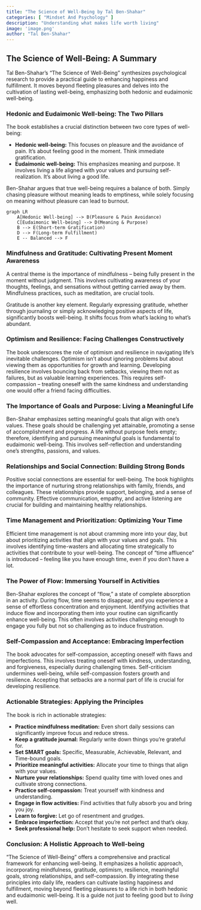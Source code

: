 ```yaml
---
title: "The Science of Well-Being by Tal Ben-Shahar"
categories: [ "Mindset And Psychology" ]
description: "Understanding what makes life worth living"
image: 'image.png'
author: "Tal Ben-Shahar"
---
```

## The Science of Well-Being: A Summary

Tal Ben-Shahar's "The Science of Well-Being" synthesizes psychological research to provide a practical guide to enhancing happiness and fulfillment.  It moves beyond fleeting pleasures and delves into the cultivation of lasting well-being, emphasizing both hedonic and eudaimonic well-being.


### Hedonic and Eudaimonic Well-being: The Two Pillars

The book establishes a crucial distinction between two core types of well-being:

* **Hedonic well-being:** This focuses on pleasure and the avoidance of pain. It's about feeling good in the moment.  Think immediate gratification.
* **Eudaimonic well-being:** This emphasizes meaning and purpose. It involves living a life aligned with your values and pursuing self-realization.  It's about living a good life.

Ben-Shahar argues that true well-being requires a balance of both.  Simply chasing pleasure without meaning leads to emptiness, while solely focusing on meaning without pleasure can lead to burnout.

```mermaid
graph LR
    A[Hedonic Well-being] --> B(Pleasure & Pain Avoidance)
    C[Eudaimonic Well-being] --> D(Meaning & Purpose)
    B --> E(Short-term Gratification)
    D --> F(Long-term Fulfillment)
    E -- Balanced --> F
```

### Mindfulness and Gratitude: Cultivating Present Moment Awareness

A central theme is the importance of mindfulness – being fully present in the moment without judgment.  This involves cultivating awareness of your thoughts, feelings, and sensations without getting carried away by them.  Mindfulness practices, such as meditation, are crucial tools.

Gratitude is another key element.  Regularly expressing gratitude, whether through journaling or simply acknowledging positive aspects of life, significantly boosts well-being. It shifts focus from what's lacking to what's abundant.


### Optimism and Resilience: Facing Challenges Constructively

The book underscores the role of optimism and resilience in navigating life's inevitable challenges.  Optimism isn't about ignoring problems but about viewing them as opportunities for growth and learning.  Developing resilience involves bouncing back from setbacks, viewing them not as failures, but as valuable learning experiences.  This requires self-compassion – treating oneself with the same kindness and understanding one would offer a friend facing difficulties.


### The Importance of Goals and Purpose: Living a Meaningful Life

Ben-Shahar emphasizes setting meaningful goals that align with one's values. These goals should be challenging yet attainable, promoting a sense of accomplishment and progress.  A life without purpose feels empty; therefore, identifying and pursuing meaningful goals is fundamental to eudaimonic well-being.  This involves self-reflection and understanding one's strengths, passions, and values.


### Relationships and Social Connection: Building Strong Bonds

Positive social connections are essential for well-being.  The book highlights the importance of nurturing strong relationships with family, friends, and colleagues.  These relationships provide support, belonging, and a sense of community.  Effective communication, empathy, and active listening are crucial for building and maintaining healthy relationships.


### Time Management and Prioritization: Optimizing Your Time

Efficient time management is not about cramming more into your day, but about prioritizing activities that align with your values and goals.  This involves identifying time-wasters and allocating time strategically to activities that contribute to your well-being.  The concept of "time affluence" is introduced – feeling like you have enough time, even if you don't have a lot.


###  The Power of Flow: Immersing Yourself in Activities

Ben-Shahar explores the concept of "flow," a state of complete absorption in an activity.  During flow, time seems to disappear, and you experience a sense of effortless concentration and enjoyment.  Identifying activities that induce flow and incorporating them into your routine can significantly enhance well-being.  This often involves activities challenging enough to engage you fully but not so challenging as to induce frustration.


###  Self-Compassion and Acceptance: Embracing Imperfection

The book advocates for self-compassion, accepting oneself with flaws and imperfections.  This involves treating oneself with kindness, understanding, and forgiveness, especially during challenging times.  Self-criticism undermines well-being, while self-compassion fosters growth and resilience.  Accepting that setbacks are a normal part of life is crucial for developing resilience.


### Actionable Strategies: Applying the Principles


The book is rich in actionable strategies:

* **Practice mindfulness meditation:**  Even short daily sessions can significantly improve focus and reduce stress.
* **Keep a gratitude journal:**  Regularly write down things you're grateful for.
* **Set SMART goals:**  Specific, Measurable, Achievable, Relevant, and Time-bound goals.
* **Prioritize meaningful activities:**  Allocate your time to things that align with your values.
* **Nurture your relationships:**  Spend quality time with loved ones and cultivate strong connections.
* **Practice self-compassion:**  Treat yourself with kindness and understanding.
* **Engage in flow activities:**  Find activities that fully absorb you and bring you joy.
* **Learn to forgive:**  Let go of resentment and grudges.
* **Embrace imperfection:**  Accept that you're not perfect and that's okay.
* **Seek professional help:**  Don't hesitate to seek support when needed.


### Conclusion:  A Holistic Approach to Well-being

"The Science of Well-Being" offers a comprehensive and practical framework for enhancing well-being. It emphasizes a holistic approach, incorporating mindfulness, gratitude, optimism, resilience, meaningful goals, strong relationships, and self-compassion. By integrating these principles into daily life, readers can cultivate lasting happiness and fulfillment, moving beyond fleeting pleasures to a life rich in both hedonic and eudaimonic well-being.  It is a guide not just to feeling good but to *living* well.

